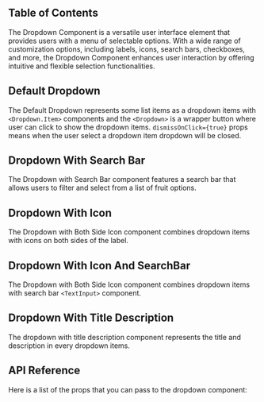 




## Table of Contents

The Dropdown Component is a versatile user interface element that provides users with a menu of selectable options. With a wide range of customization options, including labels, icons, search bars, checkboxes, and more, the Dropdown Component enhances user interaction by offering intuitive and flexible selection functionalities.

## Default Dropdown

The Default Dropdown represents some list items as a dropdown items with `<Dropdown.Item>` components and the `<Dropdown>` is a wrapper button where user can click to show the dropdown items. `dismissOnClick={true}` props means when the user select a dropdown item dropdown will be closed.

<CodePreview github="Dropdown" code={DefaultDropdownCode}>
  <DefaultDropdown />
</CodePreview>

## Dropdown With Search Bar

The Dropdown with Search Bar component features a search bar that allows users to filter and select from a list of fruit options.

<CodePreview github="Dropdown" code={DropdownSearchBarCode}>
  <DropdownSearchBar />
</CodePreview>

## Dropdown With Icon

The Dropdown with Both Side Icon component combines dropdown items with icons on both sides of the label.

<CodePreview github="Dropdown" code={DropdownWithBothSideIconCode}>
  <DropdownWithBothSideIcon />
</CodePreview>

## Dropdown With Icon And SearchBar

The Dropdown with Both Side Icon component combines dropdown items with search bar `<TextInput>` component.

<CodePreview github="Dropdown" code={DropdownWithIconAndSearchBarCode}>
  <DropdownWithIconAndSearchBar />
</CodePreview>

## Dropdown With Title Description

The dropdown with title description component represents the title and description in every dropdown items.

<CodePreview github="Dropdown" code={DropdownWithTitleDescriptionCode}>
  <DropdownWithTitleDescription />
</CodePreview>

## API Reference

Here is a list of the props that you can pass to the dropdown component:

<ComponentApi data={dropdownAPIData} />
